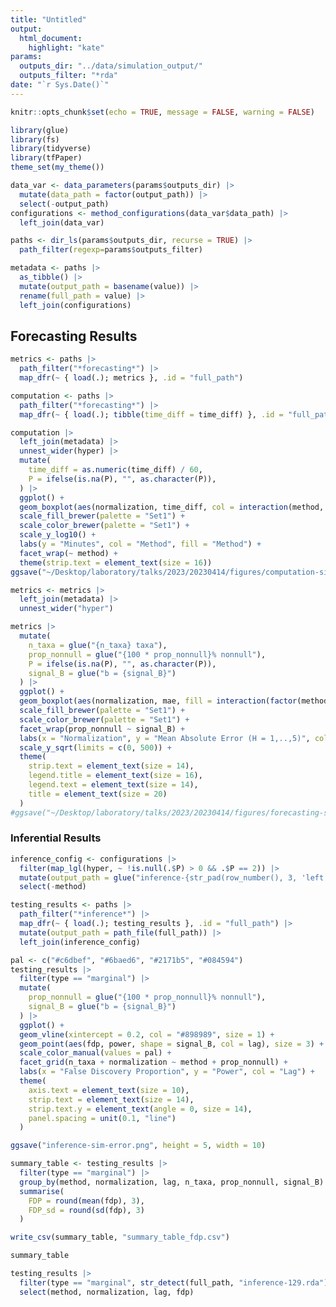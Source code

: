 ```yaml
---
title: "Untitled"
output: 
  html_document:
    highlight: "kate"
params:
  outputs_dir: "../data/simulation_output/"
  outputs_filter: "*rda"
date: "`r Sys.Date()`"
---
```


```r
knitr::opts_chunk$set(echo = TRUE, message = FALSE, warning = FALSE)
```

```r
library(glue)
library(fs)
library(tidyverse)
library(tfPaper)
theme_set(my_theme())
```

```r
data_var <- data_parameters(params$outputs_dir) |>
  mutate(data_path = factor(output_path)) |>
  select(-output_path)
configurations <- method_configurations(data_var$data_path) |>
  left_join(data_var)
```

```r
paths <- dir_ls(params$outputs_dir, recurse = TRUE) |>
  path_filter(regexp=params$outputs_filter)

metadata <- paths |>
  as_tibble() |>
  mutate(output_path = basename(value)) |>
  rename(full_path = value) |>
  left_join(configurations)
```

## Forecasting Results
```r
metrics <- paths |>
  path_filter("*forecasting*") |>
  map_dfr(~ { load(.); metrics }, .id = "full_path")

computation <- paths |>
  path_filter("*forecasting*") |>
  map_dfr(~ { load(.); tibble(time_diff = time_diff) }, .id = "full_path")
```

```r
computation |>
  left_join(metadata) |>
  unnest_wider(hyper) |>
  mutate(
    time_diff = as.numeric(time_diff) / 60,
    P = ifelse(is.na(P), "", as.character(P)),
  ) |>
  ggplot() +
  geom_boxplot(aes(normalization, time_diff, col = interaction(method, P), fill = interaction(method, P)), alpha = 0.6) +
  scale_fill_brewer(palette = "Set1") +
  scale_color_brewer(palette = "Set1") +
  scale_y_log10() +
  labs(y = "Minutes", col = "Method", fill = "Method") +
  facet_wrap(~ method) +
  theme(strip.text = element_text(size = 16))
ggsave("~/Desktop/laboratory/talks/2023/20230414/figures/computation-sim.png", width = 8, height = 4)
```

```r
metrics <- metrics |>
  left_join(metadata) |>
  unnest_wider("hyper")

metrics |>
  mutate(
    n_taxa = glue("{n_taxa} taxa"),
    prop_nonnull = glue("{100 * prop_nonnull}% nonnull"),
    P = ifelse(is.na(P), "", as.character(P)),
    signal_B = glue("b = {signal_B}")
  ) |>
  ggplot() +
  geom_boxplot(aes(normalization, mae, fill = interaction(factor(method), P), col = interaction(factor(method), P)), alpha = 0.5) +
  scale_fill_brewer(palette = "Set1") +
  scale_color_brewer(palette = "Set1") +
  facet_wrap(prop_nonnull ~ signal_B) +
  labs(x = "Normalization", y = "Mean Absolute Error (H = 1,..,5)", col = "Method", fill = "Method", title = "50 Taxa") +
  scale_y_sqrt(limits = c(0, 500)) +
  theme(
    strip.text = element_text(size = 14),
    legend.title = element_text(size = 16),
    legend.text = element_text(size = 14),
    title = element_text(size = 20)
  )
#ggsave("~/Desktop/laboratory/talks/2023/20230414/figures/forecasting-sim-error.png", height = 6, width = 12)
```

### Inferential Results

```r
inference_config <- configurations |>
  filter(map_lgl(hyper, ~ !is.null(.$P) > 0 && .$P == 2)) |>
  mutate(output_path = glue("inference-{str_pad(row_number(), 3, 'left', '0')}.rda")) |>
  select(-method)

testing_results <- paths |>
  path_filter("*inference*") |>
  map_dfr(~ { load(.); testing_results }, .id = "full_path") |>
  mutate(output_path = path_file(full_path)) |>
  left_join(inference_config)
```

```r
pal <- c("#c6dbef", "#6baed6", "#2171b5", "#084594")
testing_results |>
  filter(type == "marginal") |>
  mutate(
    prop_nonnull = glue("{100 * prop_nonnull}% nonnull"),
    signal_B = glue("b = {signal_B}")
  ) |>
  ggplot() +
  geom_vline(xintercept = 0.2, col = "#898989", size = 1) +
  geom_point(aes(fdp, power, shape = signal_B, col = lag), size = 3) +
  scale_color_manual(values = pal) +
  facet_grid(n_taxa + normalization ~ method + prop_nonnull) +
  labs(x = "False Discovery Proportion", y = "Power", col = "Lag") +
  theme(
    axis.text = element_text(size = 10),
    strip.text = element_text(size = 14),
    strip.text.y = element_text(angle = 0, size = 14),
    panel.spacing = unit(0.1, "line")
  )

ggsave("inference-sim-error.png", height = 5, width = 10)

summary_table <- testing_results |>
  filter(type == "marginal") |>
  group_by(method, normalization, lag, n_taxa, prop_nonnull, signal_B) |>
  summarise(
    FDP = round(mean(fdp), 3),
    FDP_sd = round(sd(fdp), 3)
  )

write_csv(summary_table, "summary_table_fdp.csv")
```
```r
summary_table
```
```r
testing_results |>
  filter(type == "marginal", str_detect(full_path, "inference-129.rda")) |>
  select(method, normalization, lag, fdp)
```

